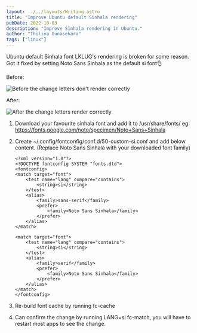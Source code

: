 ```yaml
---
layout: ../../layouts/Writing.astro
title: "Improve Ubuntu default Sinhala rendering"
pubDate: 2022-10-03
description: "Improve Sinhala rendering in Ubuntu."
author: "Thilina Gunasekara"
tags: ["linux"]
---
```


Ubuntu default Sinhala font LKLUG's rendering is broken for some reason. Got it fixed by setting Noto Sans Sinhala as the default si font👌

Before:

<img
  src="https://pbs.twimg.com/media/Fi-_TAZVUAAGYh8?format=png&name=small"
  alt="Before the change letters don't render correctly"
/>

After:

<img
  src="https://pbs.twimg.com/media/Fi-_TAXUUAAVei5?format=png&name=small"
  alt="After the change letters render correctly"
/>

1. Download your favourite sinhala font and add it to /usr/share/fonts/ eg: https://fonts.google.com/noto/specimen/Noto+Sans+Sinhala

2. Create ~/.config/fontconfig/conf.d/50-custom-si.conf and add below content. (Replace Noto Sans Sinhala with your downloaded font family)

   ```
   <?xml version="1.0"?>
   <!DOCTYPE fontconfig SYSTEM "fonts.dtd">
   <fontconfig>
   <match target="font">
       <test name="lang" compare="contains">
           <string>si</string>
       </test>
       <alias>
           <family>sans-serif</family>
           <prefer>
               <family>Noto Sans Sinhala</family>
           </prefer>
       </alias>
   </match>

   <match target="font">
       <test name="lang" compare="contains">
           <string>si</string>
       </test>
       <alias>
           <family>serif</family>
           <prefer>
               <family>Noto Sans Sinhala</family>
           </prefer>
       </alias>
   </match>
   </fontconfig>
   ```

3. Re-build font cache by running fc-cache
4. Can confirm the change by running LANG=si fc-match, you will have to restart most apps to see the change.
